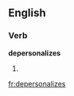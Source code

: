 
==English==

===Verb===
'''depersonalizes'''

# {{third-person singular of|[[depersonalize]]}}

[[fr:depersonalizes]]